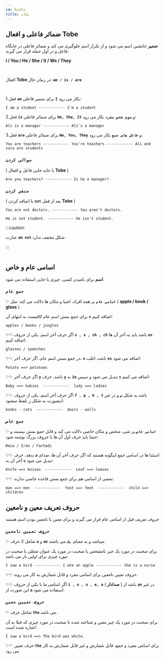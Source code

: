 ```yaml
---
id: hints
title: نکات
---
```


## ضمائر فاعلی و افعال Tobe

**ضمیر** جانشین اسم می شود و از تکرار اسم جلوگیری می کند و ضمائر فاعلی در جایگاه فاعل و در اول جمله قرار می گیرند:

**I / You / He / She / It / We / They**

<br/>

 افعال **Tobe** در زمان حال:
 **`am / is / are`**

<br/>

 1.فعل **`am`** برای ضمیر فاعلی **`I`** بکار می رود:


<div dir="ltr">

    I am a student ------------ I'm a student

</div>

  2.فعل **`is`** برای ضمائر فاعلی **`He, She, It`** و **`سوم شخص مفرد`** بکار می رود:

<div dir="ltr">

    Ali is a manager ------------ Ali's a manager

</div>

  3.فعل **`are`** برای ضمائر فاعلی **`We, You, They`** و **`فاعل های جمع`** بکار می رود:

<div dir="ltr">

    You are teachers ------------ You're teachers ------------ Ali and sara are students

</div>

### `سوالی کردن`
( با جابه جایی فاعل و افعال **Tobe** )

<div dir="ltr">

    Are you teachers? ------------ Is he a manager?

</div>

### `منفی کردن`
( با اضافه کردن **`not`** بعد از فعل **Tobe** )

<div dir="ltr">

    You are not doctors. ------------ You aren't doctors.

    He is not student. ------------ He isn't student.

</div>

:::caution

عبارت **`am not`** شکل مخفف ندارد.

:::
<br/>
<br/>

## اسامی عام و خاص

**اسم** برای نامیدن کسی، چیزی یا جایی استفاده می شود.

### `جمع عام`

✨ **`اسامی عام`** بر همه افراد، اشیا و مکان ها دلالت می کند: مثل ( **apple / book / glass** )

برای جمع بستن اسم عام کافیست به انتهای آن **`s`** اضافه کنیم:

<div dir="ltr">

    apples / books / jungles

</div>

✨✨ اگر حرف آخر اسم، یکی از حروف **`s , x , sh , ch`** باشد باید به آخر آن ها **`es`** اضافه کنیم:

<div dir="ltr">

    glasses / speeches

</div>

✨✨ در جمع بستن اسم عام، اگر حرف آخر، **`o`** باشد، اغلب **`es`** اضافه می شود:

<div dir="ltr">

    Potato ==> potatoes

</div>

✨✨ اگر حرف آخر **`y`** باشد، حرف **`y`** به **`ie`** تبدیل می شود و سپس **`s`** اضافه می کنیم:

<div dir="ltr">

    Baby ==> babies  ------------  lady ==> ladies

</div>

✨✨ اگر حرف آخر اسم، یکی از حروف **`f , p , k , t`** باشد به شکل **`س`** و در غیر اینصورت به شکل **`ز`** تلفظ میشود:

<div dir="ltr">

    books - cats  ------------  doors - walls

</div>

### `جمع خاص`

✨ **`اسامی خاص`** بر شی، شخص و مکان خاصی دلالت می کند و قابل حمع بستن نیستند و حتما باید حرف اول آن ها با حروف بزرگ نوشته شود:

<div dir="ltr">

    Reza / Iran / Farhadi

</div>

 ✨✨ استثنا ها در اسامی جمع اینگونه هستند که اگر حرف آخر آن ها، صدای **`ف`** بدهد، حرف آخر آن به **`v`** تبدیل می شود:

<div dir="ltr">

    Knife ==> knives  ------------  Leaf ==> leaves

</div>

 ✨✨ بعضی از اسامی هم برای جمع بستن قاعده خاصی ندارند:

<div dir="ltr">

    man ==> men  ------------  foot ==> feet  ------------  child ==> children

</div>

## حروف تعریف معین و نامعین

حروف تعریف قبل از اسامی عام قرار می گیرند و برای معین یا نامعین بودن اسم هستند

### `حروف تعیین نامعین`

✨ شامل 2 حرف **`a`** و **`an`** میباشد و به معنای **`یک`** می باشند.

برای صحبت در مورد یک چیز نامشخص یا صحبت در مورد یک عنوان شغلی یا صحبت در مورد چیزی برای اولین بار می باشد:

<div dir="ltr">

    I saw a bird ------------ I ate an apple ------------ She is a nurse

</div>

✨✨ حروف تعیین نامعین برای اسامی مفرد و قابل شمارش به کار می روند.

✨✨ اگر اسامی ما با یکی از حروف **`i , o , u , e, a`** ( **صدادار** ) باشد از **`an`** در غیر این صورت از **`a`** استفاده می شود.

### `حروف تعیین معین`

✨ شامل حرف **`the`** می باشد.

برای صحبت در مورد یک چیز معین و شناخته شده یا صحبت در مورد چیزی که قبلا به آن اشاره شده است:

<div dir="ltr">

    I saw a bird ==> The bird was white.

</div>

✨✨ حرف تعیین **`the`** برای اسامی مفرد و جمع، قابل شمارش و غیر قابل شمارش به کار می رود.
